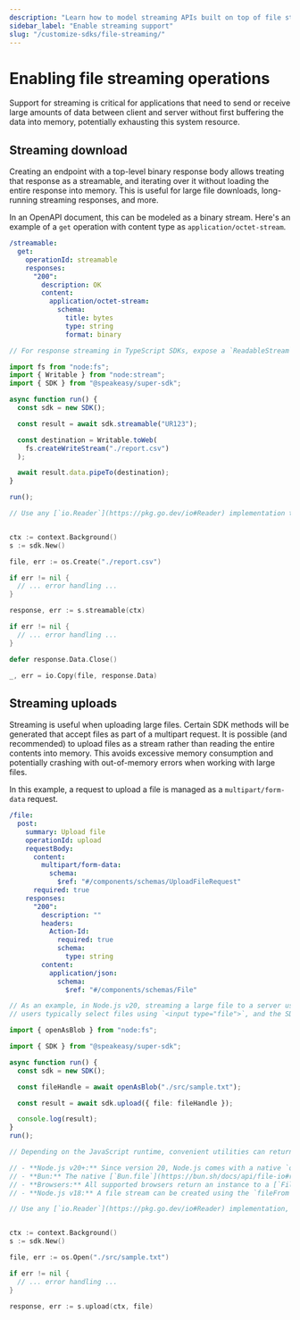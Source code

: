 ```yaml
---
description: "Learn how to model streaming APIs built on top of file streaming."
sidebar_label: "Enable streaming support"
slug: "/customize-sdks/file-streaming/"
---
```




# Enabling file streaming operations

Support for streaming is critical for applications that need to send or receive large amounts of data between client and server without first buffering the data into memory, potentially exhausting this system resource.

## Streaming download

Creating an endpoint with a top-level binary response body allows treating that response as a streamable, and iterating over it without loading the entire response into memory.
This is useful for large file downloads, long-running streaming responses, and more.

In an OpenAPI document, this can be modeled as a binary stream. Here's an example of a `get` operation with content type as `application/octet-stream`.

```yaml
/streamable:
  get:
    operationId: streamable
    responses:
      "200":
        description: OK
        content:
          application/octet-stream:
            schema:
              title: bytes
              type: string
              format: binary
```

<CodeWithTabs>


```typescript !!tabs TypeScript
// For response streaming in TypeScript SDKs, expose a `ReadableStream`, which is part of the [Streams API web standard](https://developer.mozilla.org/en-US/docs/Web/API/Streams_API/Using_readable_streams).

import fs from "node:fs";
import { Writable } from "node:stream";
import { SDK } from "@speakeasy/super-sdk";

async function run() {
  const sdk = new SDK();

  const result = await sdk.streamable("UR123");

  const destination = Writable.toWeb(
    fs.createWriteStream("./report.csv")
  );

  await result.data.pipeTo(destination);
}

run();
```

```go !!tabs Go
// Use any [`io.Reader`](https://pkg.go.dev/io#Reader) implementation to read the data, such as calling [`io.Copy()`](https://pkg.go.dev/io#Copy) to a file.


ctx := context.Background()
s := sdk.New()

file, err := os.Create("./report.csv")

if err != nil {
  // ... error handling ...
}

response, err := s.streamable(ctx)

if err != nil {
  // ... error handling ...
}

defer response.Data.Close()

_, err = io.Copy(file, response.Data)
```

</CodeWithTabs>

## Streaming uploads

Streaming is useful when uploading large files.
Certain SDK methods will be generated that accept files as part of a multipart request. It is possible (and recommended) to upload files as a stream rather than reading the entire contents into memory.
This avoids excessive memory consumption and potentially crashing with out-of-memory errors when working with large files.

In this example, a request to upload a file is managed as a `multipart/form-data` request.

```yaml
/file:
  post:
    summary: Upload file
    operationId: upload
    requestBody:
      content:
        multipart/form-data:
          schema:
            $ref: "#/components/schemas/UploadFileRequest"
      required: true
    responses:
      "200":
        description: ""
        headers:
          Action-Id:
            required: true
            schema:
              type: string
        content:
          application/json:
            schema:
              $ref: "#/components/schemas/File"
```

<CodeWithTabs>

```typescript !!tabs TypeScript
// As an example, in Node.js v20, streaming a large file to a server using an SDK is only a handful of lines. On the browser,
// users typically select files using `<input type="file">`, and the SDK call looks like the sample code below.

import { openAsBlob } from "node:fs";

import { SDK } from "@speakeasy/super-sdk";

async function run() {
  const sdk = new SDK();

  const fileHandle = await openAsBlob("./src/sample.txt");

  const result = await sdk.upload({ file: fileHandle });

  console.log(result);
}
run();

// Depending on the JavaScript runtime, convenient utilities can return a handle to a file without reading the entire contents into memory:

// - **Node.js v20+:** Since version 20, Node.js comes with a native `openAsBlob` function in [`node:fs`](https://nodejs.org/docs/latest-v20.x/api/fs.html#fsopenasblobpath-options).
// - **Bun:** The native [`Bun.file`](https://bun.sh/docs/api/file-io#reading-files-bun-file) function produces a file handle that can be used for streaming file uploads.
// - **Browsers:** All supported browsers return an instance to a [`File`](https://developer.mozilla.org/en-US/docs/Web/API/File) when reading the value from an `<input type="file">` element.
// - **Node.js v18:** A file stream can be created using the `fileFrom` helper from [`fetch-blob/from.js`](https://www.npmjs.com/package/fetch-blob).
```


```go !!tabs Go
// Use any [`io.Reader`](https://pkg.go.dev/io#Reader) implementation, such as calling [`os.Open()`](https://pkg.go.dev/os#Open) on an existing file.


ctx := context.Background()
s := sdk.New()

file, err := os.Open("./src/sample.txt")

if err != nil {
  // ... error handling ...
}

response, err := s.upload(ctx, file)
```

</CodeWithTabs>
